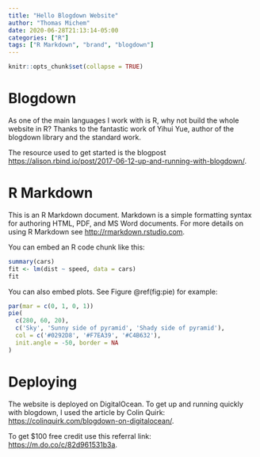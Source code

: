 ```yaml
---
title: "Hello Blogdown Website"
author: "Thomas Michem"
date: 2020-06-28T21:13:14-05:00
categories: ["R"]
tags: ["R Markdown", "brand", "blogdown"]
---
```


```r
knitr::opts_chunk$set(collapse = TRUE)
```


# Blogdown

As one of the main languages I work with is R, why not build the whole website in R? Thanks to the fantastic work of Yihui Yue, author of the blogdown library and the standard work. 

The resource used to get started is the blogpost <https://alison.rbind.io/post/2017-06-12-up-and-running-with-blogdown/>. 

# R Markdown

This is an R Markdown document. Markdown is a simple formatting syntax for authoring HTML, PDF, and MS Word documents. For more details on using R Markdown see <http://rmarkdown.rstudio.com>.

You can embed an R code chunk like this:

```r
summary(cars)
fit <- lm(dist ~ speed, data = cars)
fit
```

You can also embed plots. See Figure \@ref(fig:pie) for example:

```r
par(mar = c(0, 1, 0, 1))
pie(
  c(280, 60, 20),
  c('Sky', 'Sunny side of pyramid', 'Shady side of pyramid'),
  col = c('#0292D8', '#F7EA39', '#C4B632'),
  init.angle = -50, border = NA
)
```

# Deploying 

The website is deployed on DigitalOcean. To get up and running quickly with blogdown, I used the article by Colin Quirk: <https://colinquirk.com/blogdown-on-digitalocean/>.

To get $100 free credit use this referral link: <https://m.do.co/c/82d961531b3a>. 